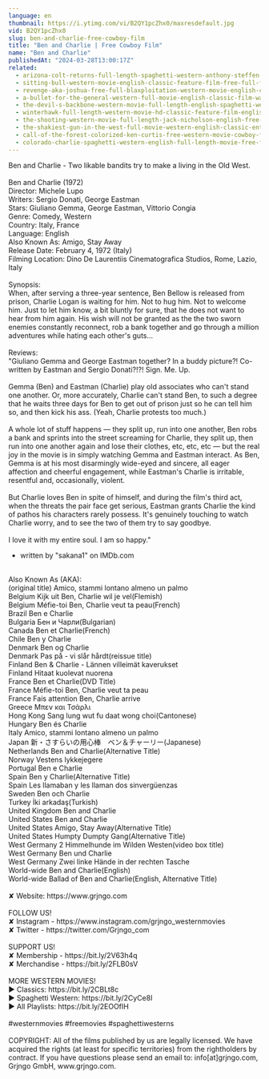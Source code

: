 ```yaml
---
language: en
thumbnail: https://i.ytimg.com/vi/B2QY1pcZhx0/maxresdefault.jpg
vid: B2QY1pcZhx0
slug: ben-and-charlie-free-cowboy-film
title: "Ben and Charlie | Free Cowboy Film"
name: "Ben and Charlie"
publishedAt: "2024-03-28T13:00:17Z"
related:
  - arizona-colt-returns-full-length-spaghetti-western-anthony-steffen-cowboy-film-1970
  - sitting-bull-western-movie-english-classic-feature-film-free-full-flick-free-western-movies
  - revenge-aka-joshua-free-full-blaxploitation-western-movie-english-classic-feature-film
  - a-bullet-for-the-general-western-full-movie-english-classic-film-watchfree-cowboyfilm
  - the-devil-s-backbone-western-movie-full-length-english-spaghetti-western-cowboyfilm-watchfree
  - winterhawk-full-length-western-movie-hd-classic-feature-film-english-free-full-westerns
  - the-shooting-western-movie-full-length-jack-nicholson-english-free-full-westerns
  - the-shakiest-gun-in-the-west-full-movie-western-english-classic-entire-film-full-free-movies
  - call-of-the-forest-colorized-ken-curtis-free-western-movie-cowboy-film
  - colorado-charlie-spaghetti-western-english-full-length-movie-free-feature-film-full-movies
---
```


Ben and Charlie - Two likable bandits try to make a living in the Old West.<br />
<br />
Ben and Charlie (1972)<br />
Director: Michele Lupo<br />
Writers: Sergio Donati, George Eastman<br />
Stars: Giuliano Gemma, George Eastman, Vittorio Congia<br />
Genre: Comedy, Western<br />
Country: Italy, France<br />
Language: English<br />
Also Known As: Amigo, Stay Away<br />
Release Date: February 4, 1972 (Italy)<br />
Filming Location: Dino De Laurentiis Cinematografica Studios, Rome, Lazio, Italy<br />
<br />
Synopsis:<br />
When, after serving a three-year sentence, Ben Bellow is released from prison, Charlie Logan is waiting for him. Not to hug him. Not to welcome him. Just to let him know, a bit bluntly for sure, that he does not want to hear from him again. His wish will not be granted as the the two sworn enemies constantly reconnect, rob a bank together and go through a million adventures while hating each other's guts...<br />
<br />
Reviews:<br />
"Giuliano Gemma and George Eastman together? In a buddy picture?! Co-written by Eastman and Sergio Donati?!?! Sign. Me. Up.<br />
<br />
Gemma (Ben) and Eastman (Charlie) play old associates who can't stand one another. Or, more accurately, Charlie can't stand Ben, to such a degree that he waits three days for Ben to get out of prison just so he can tell him so, and then kick his ass. (Yeah, Charlie protests too much.)<br />
<br />
A whole lot of stuff happens — they split up, run into one another, Ben robs a bank and sprints into the street screaming for Charlie, they split up, then run into one another again and lose their clothes, etc, etc, etc — but the real joy in the movie is in simply watching Gemma and Eastman interact. As Ben, Gemma is at his most disarmingly wide-eyed and sincere, all eager affection and cheerful engagement, while Eastman's Charlie is irritable, resentful and, occasionally, violent.<br />
<br />
But Charlie loves Ben in spite of himself, and during the film's third act, when the threats the pair face get serious, Eastman grants Charlie the kind of pathos his characters rarely possess. It's genuinely touching to watch Charlie worry, and to see the two of them try to say goodbye.<br />
<br />
I love it with my entire soul. I am so happy."<br />
- written by "sakana1" on IMDb.com<br />
<br />
Also Known As (AKA):<br />
(original title) Amico, stammi lontano almeno un palmo<br />
Belgium Kijk uit Ben, Charlie wil je vel(Flemish)<br />
Belgium Méfie-toi Ben, Charlie veut ta peau(French)<br />
Brazil Ben e Charlie<br />
Bulgaria Бен и Чарли(Bulgarian)<br />
Canada Ben et Charlie(French)<br />
Chile Ben y Charlie<br />
Denmark Ben og Charlie<br />
Denmark Pas på - vi slår hårdt(reissue title)<br />
Finland Ben & Charlie - Lännen villeimät kaverukset<br />
Finland Hitaat kuolevat nuorena<br />
France Ben et Charlie(DVD Title)<br />
France Méfie-toi Ben, Charlie veut ta peau<br />
France Fais attention Ben, Charlie arrive<br />
Greece Μπεν και Τσάρλι<br />
Hong Kong Sang lung wut fu daat wong choi(Cantonese)<br />
Hungary Ben és Charlie<br />
Italy Amico, stammi lontano almeno un palmo<br />
Japan 新・さすらいの用心棒　ベン＆チャーリー(Japanese)<br />
Netherlands Ben and Charlie(Alternative Title)<br />
Norway Vestens lykkejegere<br />
Portugal Ben e Charlie<br />
Spain Ben y Charlie(Alternative Title)<br />
Spain Les llamaban y les llaman dos sinvergüenzas<br />
Sweden Ben och Charlie<br />
Turkey İki arkadaş(Turkish)<br />
United Kingdom Ben and Charlie<br />
United States Ben and Charlie<br />
United States Amigo, Stay Away(Alternative Title)<br />
United States Humpty Dumpty Gang(Alternative Title)<br />
West Germany 2 Himmelhunde im Wilden Westen(video box title)<br />
West Germany Ben und Charlie<br />
West Germany Zwei linke Hände in der rechten Tasche<br />
World-wide Ben and Charlie(English)<br />
World-wide Ballad of Ben and Charlie(English, Alternative Title)<br />
<br />
✘ Website: https://www.grjngo.com<br />
<br />
FOLLOW US!<br />
✘ Instagram - https://www.instagram.com/grjngo_westernmovies<br />
✘ Twitter - https://twitter.com/Grjngo_com<br />
<br />
SUPPORT US!<br />
✘ Membership - https://bit.ly/2V63h4q<br />
✘ Merchandise - https://bit.ly/2FLB0sV<br />
<br />
MORE WESTERN MOVIES! <br />
► Classics: https://bit.ly/2CBLt8c <br />
► Spaghetti Western: https://bit.ly/2CyCe8I <br />
► All Playlists: https://bit.ly/2EOOfIH <br />
<br />
#westernmovies #freemovies #spaghettiwesterns<br />
<br />
COPYRIGHT: All of the films published by us are legally licensed. We have acquired the rights (at least for specific territories) from the rightholders by contract. If you have questions please send an email to: info[at]grjngo.com, Grjngo GmbH, www.grjngo.com.
